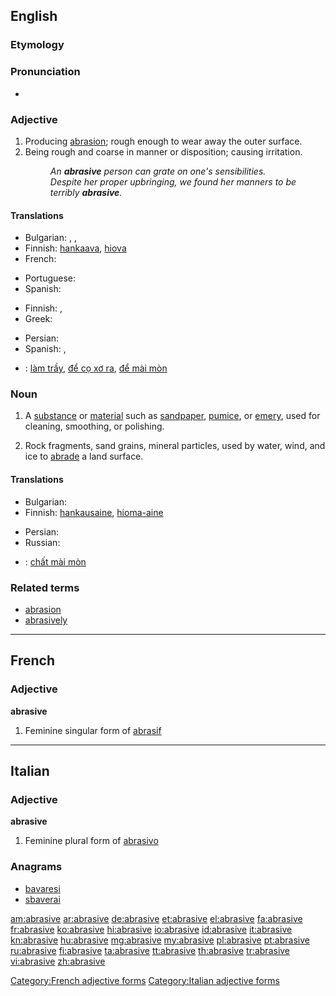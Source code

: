 ==English==

===Etymology===
{{suffix|abrase|ive}}

===Pronunciation===
* {{a|US}} {{IPA|/əˈbɹeɪ.sɪv/|/əˈbɹeɪ.zɪv/}}

===Adjective===
{{en-adj}}

# Producing [[abrasion]]; rough enough to wear away the outer surface. {{defdate|First attested in 1805.}}
# Being rough and coarse in manner or disposition; causing irritation. {{defdate|First attested in 1925.}}
#: ''An '''abrasive''' person can grate on one's sensibilities.''
#: ''Despite her proper upbringing, we found her manners to be terribly '''abrasive'''.''

====Translations====
{{trans-top|producing abrasion; rough}}
* Bulgarian: {{t+|bg|изтъркващ}}, {{t+|bg|изтриващ}}, {{t-|bg|абразивен}}
* Finnish: [[hankaava]], [[hiova]]
* French: {{t+|fr|abrasif}}
{{trans-mid}}
* Portuguese: {{t+|pt|abrasivo}}
* Spanish: {{t+|es|abrasivo}}
{{trans-bottom}}

{{trans-top|rough and coarse in manner or disposition}}
* Finnish: {{t-|fi|karski}}, {{t+|fi|karkea}}
* Greek: {{t+|el|τραχύς|tr=trachýs}}
{{trans-mid}}
* Persian: {{t+|fa|ساینده|sc=fa-Arab}}
* Spanish: {{t-|es|brusco}}, {{t+|es|irritante}}
{{trans-bottom}}

{{checktrans-top|translations to be checked}}
* {{ttbc|vi}}: [[làm trầy]], [[để cọ xơ ra]], [[để mài mòn]]
{{trans-mid}}
{{trans-bottom}}

===Noun===
{{en-noun}}

# A [[substance]] or [[material]] such as [[sandpaper]], [[pumice]], or [[emery]], used for cleaning, smoothing, or polishing.
# {{geology}} Rock fragments, sand grains, mineral particles, used by water, wind, and ice to [[abrade]] a land surface.

====Translations====
{{trans-top|substance used for cleaning, smoothing, or polishing}}
* Bulgarian: {{t+|bg|абразив}}
* Finnish: [[hankausaine]], [[hioma-aine]]
{{trans-mid}}
* Persian: {{t+|fa|سمباده|sc=fa-Arab}}
* Russian: {{t+|ru|абразив}}
{{trans-bottom}}

{{checktrans-top}}
* {{ttbc|vi}}: [[chất mài mòn]]
{{trans-bottom}}

===Related terms===
* [[abrasion]]
* [[abrasively]]

----

==French==

===Adjective===
'''abrasive''' {{f}}

# Feminine singular form of [[abrasif]]

[[Category:French adjective forms]]

----

==Italian==

===Adjective===
'''abrasive''' {{f}}

# Feminine plural form of [[abrasivo]]

===Anagrams===
* [[bavaresi#Italian|bavaresi]]
* [[sbaverai#Italian|sbaverai]]

[[Category:Italian adjective forms]]

[[am:abrasive]]
[[ar:abrasive]]
[[de:abrasive]]
[[et:abrasive]]
[[el:abrasive]]
[[fa:abrasive]]
[[fr:abrasive]]
[[ko:abrasive]]
[[hi:abrasive]]
[[io:abrasive]]
[[id:abrasive]]
[[it:abrasive]]
[[kn:abrasive]]
[[hu:abrasive]]
[[mg:abrasive]]
[[my:abrasive]]
[[pl:abrasive]]
[[pt:abrasive]]
[[ru:abrasive]]
[[fi:abrasive]]
[[ta:abrasive]]
[[tt:abrasive]]
[[th:abrasive]]
[[tr:abrasive]]
[[vi:abrasive]]
[[zh:abrasive]]